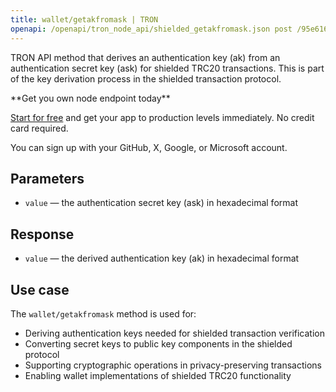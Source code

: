 ```yaml
---
title: wallet/getakfromask | TRON
openapi: /openapi/tron_node_api/shielded_getakfromask.json post /95e61622bf6a8af293978377718e3b77/wallet/getakfromask
---
```


TRON API method that derives an authentication key (ak) from an authentication secret key (ask) for shielded TRC20 transactions. This is part of the key derivation process in the shielded transaction protocol.

<Check>
**Get you own node endpoint today**

[Start for free](https://console.chainstack.com/) and get your app to production levels immediately. No credit card required.

You can sign up with your GitHub, X, Google, or Microsoft account.
</Check>


## Parameters

* `value` — the authentication secret key (ask) in hexadecimal format

## Response

* `value` — the derived authentication key (ak) in hexadecimal format

## Use case

The `wallet/getakfromask` method is used for:

* Deriving authentication keys needed for shielded transaction verification
* Converting secret keys to public key components in the shielded protocol
* Supporting cryptographic operations in privacy-preserving transactions
* Enabling wallet implementations of shielded TRC20 functionality